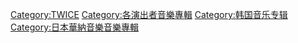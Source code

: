 {{Cat see also|TWICE歌曲}}
[[Category:TWICE|Category:TWICE]]
[[Category:各演出者音樂專輯|Category:各演出者音樂專輯]]
[[Category:韩国音乐专辑|Category:韩国音乐专辑]]
[[Category:日本華納音樂音樂專輯|Category:日本華納音樂音樂專輯]]